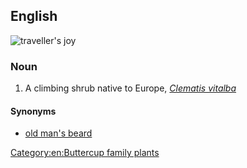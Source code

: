 ==English==
[[Image:Clematis vitalba flowers 230702.jpg|thumb|'''traveller's joy''']]
{{wikipedia}}
{{wikispecies}}
{{rfi}}

===Noun===
{{en-noun|head=[[traveller]][['s]] [[joy]]|-}}

# A climbing shrub native to Europe, ''[[Clematis vitalba]]''

====Synonyms====
* {{sense|''Clematis vitalba''}} [[old man's beard]]

[[Category:en:Buttercup family plants]]
